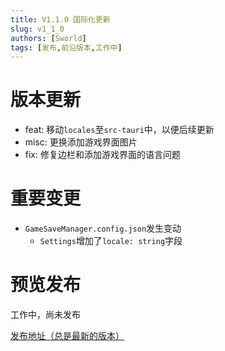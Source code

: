 ```yaml
---
title: V1.1.0 国际化更新
slug: v1_1_0
authors: [Sworld]
tags: [发布,前沿版本,工作中]
---
```

# 版本更新
- feat: 移动`locales`至`src-tauri`中，以便后续更新
- misc: 更换添加游戏界面图片
- fix: 修复边栏和添加游戏界面的语言问题

# 重要变更
- `GameSaveManager.config.json`发生变动
    - `Settings`增加了`locale: string`字段

# 预览发布
工作中，尚未发布

[发布地址（总是最新的版本）](https://github.com/mcthesw/game-save-manager/releases/tag/latest)